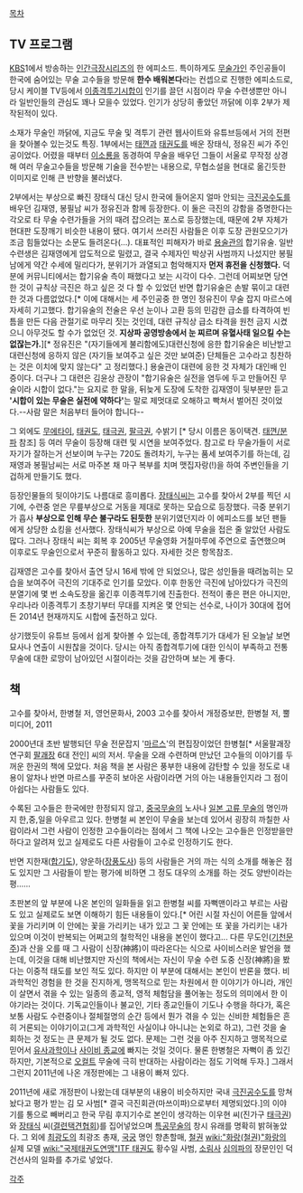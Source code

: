 [[목차]]
== TV 프로그램 ==
[[KBS]]1에서 방송하는 [[인간극장]]시리즈의 한 에피소드. 특이하게도 [[무술]]가인 주인공들이 한국에 숨어있는 무술 고수들을 방문해 '''한수 배워본다'''라는 컨셉으로 진행한 에피소드로, 당시 케이블 TV등에서 [[이종격투기]]시합이 인기를 끌던 시점이라 무술 수련생뿐만 아니라 일반인들의 관심도 꽤나 모을수 있었다. 인기가 상당히 좋았던 까닭에 이후 2부가 제작된적이 있다.

소재가 무술인 까닭에, 지금도 무술 및 격투기 관련 웹사이트와 유튜브등에서 거의 전편을 찾아볼수 있는것도 특징. 1부에서는 [[태껸]]과 [[태권도]]를 배운 장태식, 정유진 씨가 주인공이었다. 어렸을 때부터 [[이소룡]]을 동경하여 무술을 배우던 그들이 서울로 무작정 상경해 여러 무술고수들을 방문해 기술을 전수받는 내용으로, 무협소설을 현대로 옮긴듯한 이미지로 인해 큰 반향을 불러냈다. 

2부에서는 부상으로 빠진 장태식 대신 당시 한국에 들어온지 얼마 안되는 [[극진공수도]]를 배우던 김재영, 봉필남 씨가 정유진과 함께 등장한다. 이 둘은 극진의 강함을 증명한다는 각오로 타 무술 수련가들을 거의 때려 잡으려는 포스로 등장했는데, 때문에 2부 자체가 현대판 도장깨기 비슷한 내용이 됐다. 여기서 쓰러진 사람들은 이후 도장 관원모으기가 조금 힘들었다는 소문도 들려온다(…). 대표적인 피해자가 바로 [[용술관]]의 합기유술. 일반 수련생은 김재영에게 압도적으로 밀렸고, 결국 수제자인 박상귀 사범까지 나섰지만 봉필남에게 약간 수세에 밀리다가, 분위기가 과열되고 험악해지자 '''먼저 휴전을 신청했다.''' 덕분에 커뮤니티에서는 합기유술 측이 패했다고 보는 시각이 다수. 그런데 어찌보면 당연한 것이 규칙상 극진은 하고 싶은 것 다 할 수 있었던 반면 합기유술은 손발 묶이고 대련한 것과 다름없었다.[* 이에 대해서는 세 주인공중 한 명인 정유진이 무술 잡지 마르스에 자세히 기고했다. 합기유술의 전술은 우선 눈이나 고환 등의 민감한 급소를 타격하여 빈틈을 만든 다음 관절기로 마무리 짓는 것인데, 대련 규칙상 급소 타격을 원천 금지 시켰으니 아무것도 할 수가 없었던 것. '''지상파 공영방송에서 눈 찌르며 유혈사태 일으킬 수는 없잖는가.'''][* 정유진은 "(자기들에게 불리함에도)대련신청에 응한 합기유술은 비난받고 대련신청에 응하지 않은 (자기들 보여주고 싶은 것만 보여준) 단체들은 고수라고 칭찬하는 것은 이치에 맞지 않는다" 고 정리했다.] 용술관이 대련에 응한 것 자체가 대인배 인증이다. 더구나 그 대련은 김윤상 관장이 "합기유술은 실전을 염두에 두고 만들어진 무술이라 시합이 없다."는 요지로 한 말을, 뒤늦게 도장에 도착한 김재영이 뒷부분만 듣고 ''' '시합이 있는 무술은 실전에 약하다' '''는 말로 제멋대로 오해하고 빡쳐서 벌어진 것이었다.--사람 말은 처음부터 들어야 합니다--

그 외에도 [[무에타이]], [[태권도]], [[태극권]], [[팔극권]], 수밝기 [* 당시 이름은 동이택견. [[태껸/분파]] 참조] 등 여러 무술이 등장해 대련 및 시연을 보여주었다. 참고로 타 무술가들이 서로 자기가 잘하는거 선보이며 누구는 720도 돌려차기, 누구는 품세 보여주기를 하는데, 김재영과 봉필남씨는 서로 마주본 채 마구 복부를 치며 맷집자랑(!)을 하여 주변인들을 기겁하게 만들기도 했다.


등장인물들의 뒷이야기도 나름대로 흥미롭다. 
[[장태식]]씨는 고수를 찾아서 2부를 찍던 시기에, 수련중 얻은 무릎부상으로 거동을 제대로 못하는 모습으로 등장했다. 극중 분위기가 흡사 '''부상으로 인해 무슨 불구라도 된듯한'''  분위기였던지라 이 에피소드를 보던 팬들에게 상당한 쇼킹을 선사했다. 장태식씨가 부상으로 아예 무술을 접은 줄 알았던 사람도 많다. 그러나 장태식 씨는 회복 후 2005년 무술영화 거칠마루에 주연으로 출연했으며 이후로도 무술인으로서 꾸준히 활동하고 있다. 자세한 것은 항목참조. 

김재영은 고수를 찾아서 출연 당시 16세 밖에 안 되었으나, 많은 성인들을 때려눕히는 모습을 보여주어 극진의 기대주로 인기를 모았다. 이후 한동안 극진에 남아있다가 극진의 분열기에 몇 번 소속도장을 옮긴후 이종격투기에 진출한다. 전적이 좋은 편은 아니지만, 우리나라 이종격투기 초창기부터 무대를 지켜온 몇 안되는 선수로, 나이가 30대에 접어든 2014년 현재까지도 시합에 출전하고 있다. 

상기했듯이 유튜브 등에서 쉽게 찾아볼 수 있는데, 종합격투기가 대세가 된 오늘날 보면 묘사나 연출이 시원찮을 것이다. 
당시는 아직 종합격투기에 대한 인식이 부족하고 전통무술에 대한 로망이 남아있던 시절이라는 것을 감안하며 보는 게 좋다. 
== 책 ==
고수를 찾아서, 한병철 저, 영언문화사, 2003
고수를 찾아서 개정증보판, 한병철 저, 뿔미디어, 2011

2000년대 초반 발행되던 무술 전문잡지 '[[마르스]]'의 편집장이었던 한병철[* 서울팔괘장연구회 [[팔괘장]] 6대 전인] 씨의 저서. 무술을 오래 수련하며 만났던 고수들의 이야기를 두꺼운 한권의 책에 모았다. 처음 책을 본 사람은 풍부한 내용에 감탄할 수 있을 정도로 내용이 알차나 반면 마르스를 꾸준히 보아온 사람이라면 거의 아는 내용들인지라 그 점이 아쉽다는 사람들도 있다.

수록된 고수들은 한국에만 한정되지 않고, [[중국무술]]의 노사나 [[일본 고류 무술]]의 명인까지 한,중,일을 아우르고 있다. 한병철 씨 본인이 무술을 보는데 있어서 굉장히 까칠한 사람이라서 그런 사람이 인정한 고수들이라는 점에서 그 책에 나오는 고수들은 인정받을만 하다고 알려져 있고 실제로도 다른 사람들이 고수로 인정하기도 한다. 

반면 지한재([[합기도]]), 양운하([[장풍]]도사) 등의 사람들은 거의 까는 식의 소개를 해놓은 점도 있지만 그 사람들이 받는 평가에 비하면 그 정도 대우의 소개를 하는 것도 양반이라는 평......

초판본의 앞 부분에 나온 본인의 일화들을 읽고 한병철 씨를 자뻑맨이라고 부르는 사람도 있고 실제로도 보면 이해하기 힘든 내용들이 있다.[* 어린 시절 자신이 어른들 앞에서 꽃을 가리키며 이 안에는 꽃을 가리키는 내가 있고 그 꽃 안에는 또 꽃을 가리키는 내가 있으며 이것이 반복되는 어쩌고의 철학적인 내용을 본인이 했다고... 다른 무도인([[기천]]문주)과 산을 오를 때 그 사람이 신장(神將)이 따라온다는 식으로 사이비스러운 발언을 했는데, 이것을 대해 비난했지만 자신의 책에서는 자신이 무술 수련 도중 신장(神將)을 봤다는 이중적 태도를 보인 적도 있다. 하지만 이 부분에 대해서는 본인이 반론을 했다. 비과학적인 경험을 한 것을 진지하게, 맹목적으로 믿는 차원에서 한 이야기가 아니라, 개인이 살면서 겪을 수 있는 일종의 종교적, 영적 체험담을 풀어놓는 정도의 의미에서 한 이야기라는 것이다. 기독교인들이나 불교인, 기타 종교인들이 기도나 수행을 하다가, 혹은 보통 사람도 수련중이나 절체절명의 순간 등에서 뭔가 겪을 수 있는 신비한 체험들은 흔히 거론되는 이야기이고(그게 과학적인 사실이냐 아니냐는 논외로 하고), 그런 것을 술회하는 것 정도는 큰 문제가 될 것도 없다. 문제는 그런 것을 아주 진지하고 맹목적으로 믿어서 [[유사과학]]이나 [[사이비 종교]]에 빠지는 것일 것이다. 물론 한병철은 자뻑이 좀 있긴 하지만, 기본적으로 [[오컬트]] 무술에 극히 반대하는 사람이라는 점도 기억해 두자.] 그래서 그런지 2011년에 나온 개정판에는 그 내용이 빠져 있다.

2011년에 새로 개정판이 나왔는데 대부분의 내용이 비슷하지만 국내 [[극진공수도]]를 망쳐놨다고 평가 받는 김 모 사범[* 결국 극진회관(마쓰이파)으로부터 제명되었다.]의 이야기를 통으로 빼버리고 한국 무림 후지기수로 본인이 생각하는 이우현 씨(진가구 [[태극권]])와 [[장태식]] 씨([[결련택견협회]])를 집어넣었으며 [[특공무술]]의 창시 유래를 명확히 밝혀놓았다. 그 외에 [[최광도]]의 최광조 총재, [[국궁]] 명인 향촌할매, [[철권]] [[wiki:"화랑(철권)"화랑]]의 실제 모델 [[wiki:"국제태권도연맹"ITF 태권도]] 황수일 사범, [[소림사]] [[심의파]]의 장문인인 덕건선사의 일화를 추가로 넣었다. 



[[각주]]
